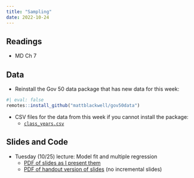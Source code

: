 ```yaml
---
title: "Sampling"
date: 2022-10-24
---
```



## Readings 

- MD Ch 7



## Data

- Reinstall the Gov 50 data package that has new data for this week:
```r
#| eval: false
remotes::install_github("mattblackwell/gov50data")
```

- CSV files for the data from this week if you cannot install the package:
  - [`class_years.csv`](/files/data/class_years.csv)

## Slides and Code

- Tuesday (10/25) lecture: Model fit and multiple regression
  - [PDF of slides as I present them](/slides/16_sampling.pdf)
  - [PDF of handout version of slides](/slides/16_sampling_handout.pdf) (no incremental slides)
